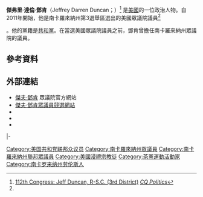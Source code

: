 {{Infobox officeholder
|name           = 傑夫·鄧肯<br>Jeff Duncan
|image=Jeff Duncan official photo.png
|state = [[南卡羅來納州|南卡羅來納州]]
|district = {{le|南卡羅來納州第三國會選區|South Carolina's 3rd congressional district|三}}
|term_start =2011年1月3日
|term_end =
|predecessor =[[格雷沙姆·巴雷特|格雷沙姆·巴雷特]]
|successor =
|state_house2   = 南卡羅來納州
|state2         = 南卡羅來納州
|district2      = 十五
|term_start2    = 2003年1月14日
|term_end2      = 2011年1月3日
|preceded2      = 唐尼·懷爾德
|succeeded2     = 小大衛·特里布爾
|party          = [[共和黨_(美國)|共和黨]]
|birthname=傑弗里·達倫·鄧肯<br>Jeffrey Darren Duncan
|birth_date  = {{birth date and age|1966|1|7}}
|birth_place = {{US}}[[南卡羅來納州|南卡羅來納州]][[韦尔肖尔斯_(南卡罗来纳州)|韦尔肖尔斯]]<ref name=Kinnard2012/>
|death_date  =
|death_place =
|alma_mater     = [[克萊門森大學|克萊門森大學]][[文学士|B.A.]] 1988（[[政治学|政治学]]）
|occupation     = [[地產代理|地產代理]]、[[拍卖|拍卖商]]、[[政治人物|政治人物]]
|spouse         = 美樂蒂·鄧肯（Melody Duncan）
|children       = 3
|religion       = [[美南浸信会|美南浸信会]]<ref>{{Cite web |url=http://www.nationaljournal.com/politics/jeff-duncan-r--20101027 |title=Jeff Duncan (R) – NationalJournal.com<!-- Bot generated title --> |accessdate=2016-01-03 |archive-date=2012-07-23 |archive-url=https://web.archive.org/web/20120723132031/http://nationaljournal.com/politics/jeff-duncan-r--20101027 |dead-url=no }}</ref>
|residence      = [[劳伦斯_(南卡罗来纳州)|劳伦斯]]<ref>{{cite news |date=July 23, 2008 |first=John |last=O'Connor |url=http://www.heraldonline.com/2008/07/23/698854/lawmakers-to-tackle-sc-school.html |accessdate=2013-09-08 |title=Lawmakers to tackle S.C. school funding |newspaper=[[Rock_Hill_Herald|Rock Hill Herald]] Online |archive-date=2013-01-25 |archive-url=https://archive.today/20130125134718/http://www.heraldonline.com/2008/07/23/698854/lawmakers-to-tackle-sc-school.html |dead-url=yes }}</ref>
|footnotes=<ref name=Kinnard2012>{{cite web
  |publisher=[[Associated_Press|Associated Press]]
  |title=News From The Associated Press (Jeff Duncan Candidate Profile)
  |author=Meg Kinnard
  |date=July 21, 2012
  |accessdate=2013-09-08
  |archivedate=2016-03-04
  |url=http://hosted.ap.org/dynamic/external/pre-election/bios/57891.html?SITE=WSJVTVELN&SECTION=POLITICS&TEMPLATE=DEFAULT
  |archiveurl=https://web.archive.org/web/20160304053458/http://hosted.ap.org/dynamic/external/pre-election/bios/57891.html?SITE=WSJVTVELN&SECTION=POLITICS&TEMPLATE=DEFAULT
  |dead-url=yes
  }}</ref><ref name=Barone2012>{{cite book
  |last=Barone |first=Michael |authorlink=Michael Barone (pundit) |author2=[[Chuck_McCutcheon|Chuck McCutcheon]]
  |title=[[The_Almanac_of_American_Politics|The Almanac of American Politics]] 2012 |year=2011 |publisher=[[National_Journal_Group|National Journal Group]] |location=[[Washington,_D.C.|Washington, D.C.]]
  |isbn=978-0-226-03808-7 |pages=[https://archive.org/details/almanacofamerica0000baro_p7d7/page/1453 1453]–1455 |lccn=2011929193}}</ref>
}}

'''傑弗里·達倫·鄧肯'''（Jeffrey Darren Duncan；{{bd|1966年|1月7日}}）<ref>[http://news.yahoo.com/s/cq/20101103/pl_cq_politics/politics000003758169_2 112th Congress: Jeff Duncan, R-S.C. (3rd District)] ''[[CQ_Politics|CQ Politics]]''</ref> 是[[美國|美國]]的一位政治人物。自2011年開始，他是南卡羅來納州第3選舉區選出的美國眾議院議員<ref name="http://www.cnn.com">{{Cite web |url=http://www.cnn.com/ELECTION/2010/results/individual/#OHH15 |title=存档副本 |accessdate=2016-01-02 |archive-date=2016-01-25 |archive-url=https://web.archive.org/web/20160125020319/http://www.cnn.com/ELECTION/2010/results/individual/#OHH15 |dead-url=no }}</ref>。他的黨籍是[[共和黨_(美國)|共和黨]]。在當選美國眾議院議員之前，鄧肯曾擔任南卡羅來納州眾議院的議員。

==參考資料==
{{reflist}}

==外部連結==
* [http://jeffduncan.house.gov/ 傑夫·鄧肯] {{Wayback|url=http://jeffduncan.house.gov/ |date=20201205131823 }}眾議院官方網站
* [https://web.archive.org/web/20100930235955/http://www.jeffduncan.com/site/ 傑夫·鄧肯眾議員競選網站]
* {{C-SPAN|jeffduncan02}}
* {{Dmoz|Regional/North_America/United_States/South_Carolina/Government/Federal/US_House_of_Representatives/Jeff_Duncan_%5BR-3%5D|Jeff Duncan}}
* {{CongLinks | congbio = D000615 | ballot = Jeff_Duncan | nndb = 923/000356852 | votesmart = 47967 | govtrack = 412472 | opencong = 412472 | rollcall = 31492 | politifact = jeff-duncan | fec = H0SC03077 | opensecrets = N00030752 | assets = jeff-duncan | legistorm = 2793/Rep_Jeff_Duncan_SC.html | followthemoney = 6862 | ontheissues = House/Jeff_Duncan.htm | congress = jeff-duncan/2057 | worldcat = | c-span = jeffduncan02 | imdb = 5868027 | bloomberg = | nyt = | washpo = gIQAfghZKP }}

{{s-start}}
{{s-par|us-hs}}
{{s-bef|before=[[格雷沙姆·巴雷特|格雷沙姆·巴雷特]]}}
{{s-ttl|title={{le|南卡羅來納州第三國會選區|South Carolina's 3rd congressional district}}<br>{{le|南卡羅來納州美國眾議院議員列表|List of United States Representatives from South Carolina|眾議院議員}}|years=2011年－}}
{{s-inc}}
|-
{{s-prec|usa}}
{{s-bef|before=[[肖恩·達菲_(政治人物)|肖恩·達菲]]<br><small>R－[[威斯康星州|威斯康星州]]}}
{{s-ttl|title={{le|現任美國眾議員列表 (以資歷排序)|List of current members of the United States House of Representatives by seniority|美國眾議員資歷}}|years=第243位}}
{{s-aft|after={{le|蕾妮·埃爾默斯|Renee Ellmers}}<br><small>R－[[北卡羅來納州|北卡羅來納州]]}}
{{s-end}}
{{DEFAULTSORT:Duncan, Jeff}}
[[Category:美国共和党联邦众议员|Category:美国共和党联邦众议员]]
[[Category:南卡羅來納州眾議員|Category:南卡羅來納州眾議員]]
[[Category:南卡羅來納州聯邦眾議員|Category:南卡羅來納州聯邦眾議員]]
[[Category:美國浸禮宗教徒|Category:美國浸禮宗教徒]]
[[Category:茶黨運動活動家|Category:茶黨運動活動家]]
[[Category:南卡罗来纳州劳伦斯人|Category:南卡罗来纳州劳伦斯人]]